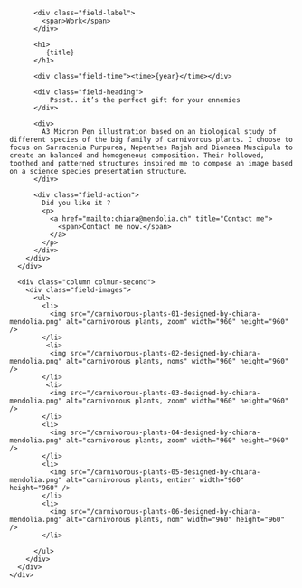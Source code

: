 

<Layout class="work" title={title}>
  <main class="region-content work">
    <div class="region">
      <div class="column column-first">
        <div class="field-body">

          <div class="field-label">
            <span>Work</span>
          </div>

          <h1>
             {title}
          </h1>

          <div class="field-time"><time>{year}</time></div>

          <div class="field-heading">
              Pssst.. it’s the perfect gift for your ennemies
          </div>

          <div>
            A3 Micron Pen illustration based on an biological study of different species of the big family of carnivorous plants. I choose to focus on Sarracenia Purpurea, Nepenthes Rajah and Dionaea Muscipula to create an balanced and homogeneous composition. Their hollowed, toothed and patterned structures inspired me to compose an image based on a science species presentation structure.
          </div>

          <div class="field-action">
            Did you like it ?
            <p>
              <a href="mailto:chiara@mendolia.ch" title="Contact me">
                <span>Contact me now.</span>
              </a>
            </p>
          </div>
        </div>
      </div>

      <div class="column colmun-second">
        <div class="field-images">
          <ul>
            <li>
              <img src="/carnivorous-plants-01-designed-by-chiara-mendolia.png" alt="carnivorous plants, zoom" width="960" height="960" />
            </li>
             <li>
              <img src="/carnivorous-plants-02-designed-by-chiara-mendolia.png" alt="carnivorous plants, noms" width="960" height="960" />
            </li>
             <li>
              <img src="/carnivorous-plants-03-designed-by-chiara-mendolia.png" alt="carnivorous plants, zoom" width="960" height="960" />
            </li>
            <li>
              <img src="/carnivorous-plants-04-designed-by-chiara-mendolia.png" alt="carnivorous plants, zoom" width="960" height="960" />
            </li>
            <li>
              <img src="/carnivorous-plants-05-designed-by-chiara-mendolia.png" alt="carnivorous plants, entier" width="960" height="960" />
            </li>
            <li>
              <img src="/carnivorous-plants-06-designed-by-chiara-mendolia.png" alt="carnivorous plants, nom" width="960" height="960" />
            </li>

          </ul>
        </div>
      </div>
    </div>

  </main>
</Layout>
